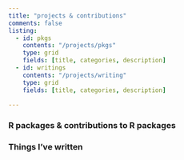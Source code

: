 ```yaml
---
title: "projects & contributions"
comments: false
listing:
  - id: pkgs
    contents: "/projects/pkgs"
    type: grid
    fields: [title, categories, description]
  - id: writings
    contents: "/projects/writing"
    type: grid
    fields: [title, categories, description]
  
---   
```



### R packages & contributions to R packages

::: {#pkgs}
:::

### Things I've written 

::: {#writings}
:::